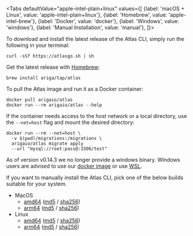 
<Tabs
defaultValue="apple-intel-plain+linux"
values={[
{label: 'macOS + Linux', value: 'apple-intel-plain+linux'},
{label: 'Homebrew', value: 'apple-intel-brew'},
{label: 'Docker', value: 'docker'},
{label: 'Windows', value: 'windows'},
{label: 'Manual Installation', value: 'manual'},
]}>
<TabItem value="apple-intel-plain+linux">

To download and install the latest release of the Atlas CLI, simply run the following in your terminal:

```shell
curl -sSf https://atlasgo.sh | sh
```

</TabItem>
<TabItem value="apple-intel-brew">

Get the latest release with [Homebrew](https://brew.sh/):

```shell
brew install ariga/tap/atlas
```

</TabItem>
<TabItem value="docker">

To pull the Atlas image and run it as a Docker container:

```shell
docker pull arigaio/atlas
docker run --rm arigaio/atlas --help
```

If the container needs access to the host network or a local directory, use the `--net=host` flag and mount the desired
directory:

```shell
docker run --rm --net=host \
  -v $(pwd)/migrations:/migrations \
  arigaio/atlas migrate apply
  --url "mysql://root:pass@:3306/test"
```

</TabItem>
<TabItem value="windows">

As of version v0.14.3 we no longer provide a windows binary. Windows users are advised to use our [docker
image](https://hub.docker.com/r/arigaio/atlas) or use [WSL](https://learn.microsoft.com/en-us/windows/wsl/install).

</TabItem>
<TabItem value="manual">

If you want to manually install the Atlas CLI, pick one of the below builds suitable for your system.

* MacOS
  * [amd64](https://release.ariga.io/atlas/atlas-darwin-amd64-latest) ([md5](https://release.ariga.io/atlas/atlas-darwin-amd64-latest.md5) / [sha256](https://release.ariga.io/atlas/atlas-darwin-amd64-latest.sha256))
  * [arm64](https://release.ariga.io/atlas/atlas-darwin-arm64-latest) ([md5](https://release.ariga.io/atlas/atlas-darwin-arm64-latest.md5) / [sha256](https://release.ariga.io/atlas/atlas-darwin-arm64-latest.sha256))
* Linux
  * [amd64](https://release.ariga.io/atlas/atlas-linux-amd64-latest) ([md5](https://release.ariga.io/atlas/atlas-linux-amd64-latest.md5) / [sha256](https://release.ariga.io/atlas/atlas-linux-amd64-latest.sha256))
  * [arm64](https://release.ariga.io/atlas/atlas-linux-arm64-latest) ([md5](https://release.ariga.io/atlas/atlas-linux-arm64-latest.md5) / [sha256](https://release.ariga.io/atlas/atlas-linux-arm64-latest.sha256))

</TabItem>
</Tabs>